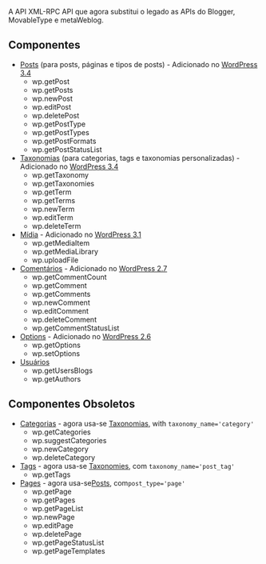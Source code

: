 {{Languages|
{{en|XML-RPC WordPress API}}
{{de|XML-RPC WordPress API}}
{{hr|XML-RPC WordPress API}}
{{pt-br|API WordPress XML-RPC}}
{{zh-cn|XML-RPC WordPress API}}
}}
{{Comunidade WP-Brasil}}
{{Ajuda}}
{{Avançado}}

A API XML-RPC API que agora substitui o legado as APIs do Blogger, MovableType e metaWeblog.

== Componentes ==

* [[XML-RPC WordPress API/Posts|Posts]] (para posts, páginas e tipos de posts) - Adicionado no [[Version 3.4|WordPress 3.4]]
** wp.getPost
** wp.getPosts
** wp.newPost
** wp.editPost
** wp.deletePost
** wp.getPostType
** wp.getPostTypes
** wp.getPostFormats
** wp.getPostStatusList
* [[XML-RPC WordPress API/Taxonomies|Taxonomias]] (para categorias, tags e taxonomias personalizadas) - Adicionado no [[Version 3.4|WordPress 3.4]]
** wp.getTaxonomy
** wp.getTaxonomies
** wp.getTerm
** wp.getTerms
** wp.newTerm
** wp.editTerm
** wp.deleteTerm
* [[XML-RPC WordPress API/Media|Mídia]] - Adicionado no [[Version 3.1|WordPress 3.1]]
** wp.getMediaItem
** wp.getMediaLibrary
** wp.uploadFile
* [[XML-RPC WordPress API/Comments|Comentários]] - Adicionado no [[Version 2.7|WordPress 2.7]]
** wp.getCommentCount
** wp.getComment
** wp.getComments
** wp.newComment
** wp.editComment
** wp.deleteComment
** wp.getCommentStatusList
* [[XML-RPC WordPress API/Options|Options]] - Adicionado no [[Version 2.6|WordPress 2.6]]
** wp.getOptions
** wp.setOptions
* [[XML-RPC WordPress API/Users|Usuários]]
** wp.getUsersBlogs
** wp.getAuthors

== Componentes Obsoletos==

* [[XML-RPC WordPress API/Categories & Tags|Categorias]] - agora usa-se [[XML-RPC WordPress API/Taxonomies|Taxonomias]], with <tt>taxonomy_name='category'</tt>
** wp.getCategories
** wp.suggestCategories
** wp.newCategory
** wp.deleteCategory
* [[XML-RPC WordPress API/Categories & Tags#wp.getTags|Tags]] - agora usa-se [[XML-RPC WordPress API/Taxonomies|Taxonomies]], com <tt>taxonomy_name='post_tag'</tt>
** wp.getTags
* [[XML-RPC WordPress API/Pages|Pages]] - agora usa-se[[XML-RPC WordPress API/Posts|Posts]], com<tt>post_type='page'</tt>
** wp.getPage
** wp.getPages
** wp.getPageList
** wp.newPage
** wp.editPage
** wp.deletePage
** wp.getPageStatusList
** wp.getPageTemplates

{{AjudaPainel}}
{{DEFAULTSORT:A}}